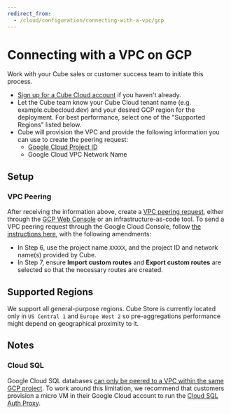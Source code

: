 ```yaml
---
redirect_from:
  - /cloud/configuration/connecting-with-a-vpc/gcp
---
```


# Connecting with a VPC on GCP

Work with your Cube sales or customer success team to initiate this process.

- [Sign up for a Cube Cloud account][cube-cloud-signup] if you haven't already.
- Let the Cube team know your Cube Cloud tenant name (e.g. example.cubecloud.dev) and your desired GCP region for the deployment.  For best performance, select one of the "Supported Regions" listed below.
- Cube will provision the VPC and provide the following information you can use to create the peering request:
  - [Google Cloud Project ID][gcp-docs-projects]
  - Google Cloud VPC Network Name

## Setup

### VPC Peering

After receiving the information above, create a [VPC peering
request][gcp-docs-vpc-peering], either through the [GCP Web
Console][gcp-console] or an infrastructure-as-code tool. To send a VPC peering
request through the Google Cloud Console, follow [the instructions
here][gcp-docs-create-vpc-peering], with the following amendments:

- In Step 6, use the project name `XXXXX`, and the project ID and network name(s) provided by Cube.
- In Step 7, ensure **Import custom routes** and **Export custom routes** are
  selected so that the necessary routes are created.

## Supported Regions

We support all general-purpose regions. Cube Store is currently located only in
`US Central 1` and `Europe West 2` so pre-aggregations performance might depend
on geographical proximity to it.

## Notes

### Cloud SQL

Google Cloud SQL databases [can only be peered to a VPC within the same GCP
project][gcp-docs-vpc-peering-restrictions]. To work around this limitation, we
recommend that customers provision a micro VM in their Google Cloud account to
run the [Cloud SQL Auth Proxy][gcp-cloudsql-auth-proxy].

[gcp-cloudsql-auth-proxy]:
  https://cloud.google.com/sql/docs/mysql/connect-admin-proxy
[gcp-docs-vpc-peering-restrictions]:
  https://cloud.google.com/vpc/docs/vpc-peering#restrictions
[gcp-console]: https://console.cloud.google.com/
[gcp-docs-create-vpc-peering]:
  https://cloud.google.com/vpc/docs/using-vpc-peering#creating_a_peering_configuration
[gcp-docs-projects]:
  https://cloud.google.com/resource-manager/docs/creating-managing-projects#before_you_begin
[gcp-docs-vpc-peering]: https://cloud.google.com/vpc/docs/vpc-peering
[cube-cloud-signup]: https://cubecloud.dev/auth/signup
